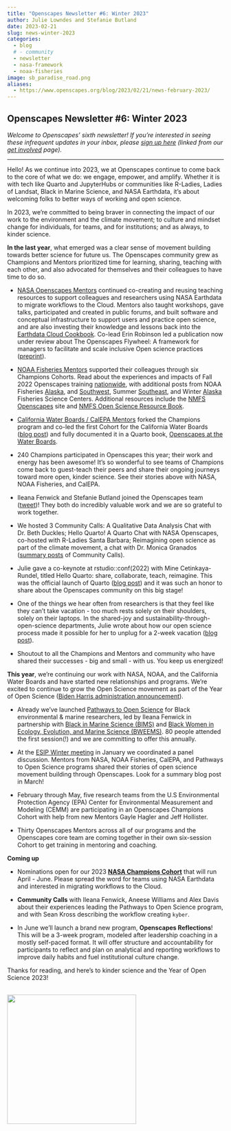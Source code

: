 ```yaml
---
title: "Openscapes Newsletter #6: Winter 2023"
author: Julie Lowndes and Stefanie Butland
date: 2023-02-21
slug: news-winter-2023
categories:
  - blog 
  # - community
  - newsletter
  - nasa-framework
  - noaa-fisheries
image: sb_paradise_road.png
aliases: 
  - https://www.openscapes.org/blog/2023/02/21/news-february-2023/
---
```


## **Openscapes Newsletter #6: Winter 2023**

*Welcome to Openscapes' sixth newsletter! If you're interested in seeing these infrequent updates in your inbox, please [sign up here](https://docs.google.com/forms/d/e/1FAIpQLSdgVXRp3V-w94GPWkR31RUfyBl37EphdQSlCOcnyeNlf8OLWw/viewform) (linked from our [get involved](https://openscapes.org/contact) page).*

------------------------------------------------------------------------

Hello! As we continue into 2023, we at Openscapes continue to come back to the core of what we do: we engage, empower, and amplify. Whether it is with tech like Quarto and JupyterHubs or communities like R-Ladies, Ladies of Landsat, Black in Marine Science, and NASA Earthdata, it's about welcoming folks to better ways of working and open science.

In 2023, we're committed to being braver in connecting the impact of our work to the environment and the climate movement; to culture and mindset change for individuals, for teams, and for institutions; and as always, to kinder science.

**In the last year**, what emerged was a clear sense of movement building towards better science for future us. The Openscapes community grew as Champions and Mentors prioritized time for learning, sharing, teaching with each other, and also advocated for themselves and their colleagues to have time to do so.

-   [NASA Openscapes Mentors](https://nasa-openscapes.github.io/mentors.html) continued co-creating and reusing teaching resources to support colleagues and researchers using NASA Earthdata to migrate workflows to the Cloud. Mentors also taught workshops, gave talks, participated and created in public forums, and built software and conceptual infrastructure to support users and practice open science, and are also investing their knowledge and lessons back into the [Earthdata Cloud Cookbook](https://nasa-openscapes.github.io/earthdata-cloud-cookbook/). Co-lead Erin Robinson led a publication now under review about The Openscapes Flywheel: A framework for managers to facilitate and scale inclusive Open science practices ([preprint](https://eartharxiv.org/repository/view/4560/)).  

-   [NOAA Fisheries Mentors](https://nmfs-openscapes.github.io/mentors.html) supported their colleagues through six Champions Cohorts. Read about the experiences and impacts of Fall 2022 Openscapes training [nationwide](https://openscapes.org/blog/2023/01/24/2022-noaa-nmfs-fall/), with additional posts from NOAA Fisheries [Alaska](https://openscapes.org/blog/2023/02/16/2022-noaa-afsc-fall/), and [Southwest](https://openscapes.org/blog/2022/12/09/case-study-swfsc-sael/), Summer [Southeast](https://openscapes.org/blog/2022/09/30/2022-sefsc-summer/), and Winter [Alaska](https://openscapes.org/blog/2022/04/07/afsc-supportive-forum/) Fisheries Science Centers. Additional resources include the [NMFS Openscapes](https://nmfs-openscapes.github.io/) site and [NMFS Open Science Resource Book](https://nmfs-opensci.github.io/ResourceBook/).

-   [California Water Boards / CalEPA Mentors](https://cawaterboarddatacenter.github.io/swrcb-openscapes/contact.html) forked the Champions program and co-led the first Cohort for the California Water Boards ([blog post](https://www.openscapes.org/blog/2022/12/02/swrcb-2022/)) and fully documented it in a Quarto book, [Openscapes at the Water Boards](https://cawaterboarddatacenter.github.io/swrcb-openscapes/).

-   240 Champions participated in Openscapes this year; their work and energy has been awesome! It's so wonderful to see teams of Champions come back to guest-teach their peers and share their ongoing journeys toward more open, kinder science. See their stories above with NASA, NOAA Fisheries, and CalEPA.

-   Ileana Fenwick and Stefanie Butland joined the Openscapes team ([tweet](https://twitter.com/openscapes/status/1534951248369025031))! They both do incredibly valuable work and we are so grateful to work together.

-   We hosted 3 Community Calls: A Qualitative Data Analysis Chat with Dr. Beth Duckles; Hello Quarto! A Quarto Chat with NASA Openscapes, co-hosted with R-Ladies Santa Barbara; Reimagining open science as part of the climate movement, a chat with Dr. Monica Granados ([summary posts](https://openscapes.org/blog#category=community-call) of Community Calls).

-   Julie gave a co-keynote at rstudio::conf(2022) with Mine Cetinkaya-Rundel, titled Hello Quarto: share, collaborate, teach, reimagine. This was the official launch of Quarto ([blog post](https://www.openscapes.org/blog/2022/08/10/quarto-keynote/)) and it was such an honor to share about the Openscapes community on this big stage!

-   One of the things we hear often from researchers is that they feel like they can't take vacation - too much rests solely on their shoulders, solely on their laptops. In the shared-joy and sustainability-through-open-science departments, Julie wrote about how our open science process made it possible for her to unplug for a 2-week vacation ([blog post](https://www.openscapes.org/blog/2022/11/03/vacationing-with-open-science/)).

-   Shoutout to all the Champions and Mentors and community who have shared their successes - big and small - with us. You keep us energized!

**This year**, we're continuing our work with NASA, NOAA, and the California Water Boards and have started new relationships and programs. We're excited to continue to grow the Open Science movement as part of the Year of Open Science ([Biden Harris administration announcement](https://www.whitehouse.gov/ostp/news-updates/2023/01/11/fact-sheet-biden-harris-administration-announces-new-actions-to-advance-open-and-equitable-research/)).

-   Already we've launched [Pathways to Open Science](https://openscapes.github.io/pathways-to-open-science/) for Black environmental & marine researchers, led by Ileana Fenwick in partnership with [Black in Marine Science (BIMS)](https://www.blackinmarinescience.org/) and [Black Women in Ecology, Evolution, and Marine Science (BWEEMS)](https://www.bweems.org/). 80 people attended the first session(!) and we are committing to offer this annually.

-   At the [ESIP Winter meeting](https://2023januaryesipmeeting.sched.com/event/1EwXx) in January we coordinated a panel discussion. Mentors from NASA, NOAA Fisheries, CalEPA, and Pathways to Open Science programs shared their stories of open science movement building through Openscapes. Look for a summary blog post in March!

-   February through May, five research teams from the U.S Environmental Protection Agency (EPA) Center for Environmental Measurement and Modeling (CEMM) are participating in an Openscapes Champions Cohort with help from new Mentors Gayle Hagler and Jeff Hollister.

-   Thirty Openscapes Mentors across all of our programs and the Openscapes core team are coming together in their own six-session Cohort to get training in mentoring and coaching.

**Coming up**

-   Nominations open for our 2023 [**NASA Champions Cohort**](https://nasa-openscapes.github.io/champions) that will run April - June. Please spread the word for teams using NASA Earthdata and interested in migrating workflows to the Cloud.

- **Community Calls** with Ileana Fenwick, Aneese Williams and Alex Davis about their experiences leading the Pathways to Open Science program, and with Sean Kross describing the workflow creating `kyber`.

-   In June we'll launch a brand new program, **Openscapes Reflections**! This will be a 3-week program, modeled after leadership coaching in a mostly self-paced format. It will offer structure and accountability for participants to reflect and plan on analytical and reporting workflows to improve daily habits and fuel institutional culture change.

Thanks for reading, and here's to kinder science and the Year of Open Science 2023!

<br> <img src="https://openscapes.org/img/blog/sb_paradise_road.png" width="300px"> <br>
